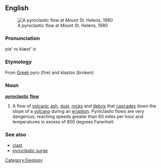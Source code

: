 ==English==

[[Image:Pfpyroclastic.jpg|thumbnail|A pyroclastic flow at Mount St. Helens, 1980]]

===Pronunciation===

pie' ro klæst' ic 

===Etymology===

From [[Greek]] pyro (fire) and klastos (broken}

===Noun===
'''[[pyroclastic]] [[flow]]'''

#A flow of [[volcanic]] [[ash]], [[dust]], [[rock]]s and [[debris]] that [[cascade]]s down the slope of a [[volcano]] during an [[eruption]]. Pyroclastic flows are very dangerous, reaching speeds greater than 60 miles per hour and temperatures in excess of 800 degrees Farenheit.
{{wikipedia}}
===See also===
*[[clast]]
*[[pyroclastic surge]]
[[Category:Geology]]